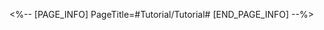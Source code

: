 <%-- [PAGE_INFO]
PageTitle=#Tutorial/Tutorial#
[END_PAGE_INFO] --%>
{{Tutorial
|sort      = 814201
|title     = Tutorial
|subtitle  = 
|type      = 
|about     = 
|image1    = Tutorial Tutorial 1.png{{subst:void|<!--$UPLOAD:<<SpriteOutput/TutorialPic/TutorialPage_814201.png>-<Tutorial Tutorial 1.png>-<Tutorial Files>>-->}}
|text1     = This Stage's Initial Weapon: {{Color|h|nobold=1|Thunderbolt Thorns}}<br />Applies Thunderbolt Thorns to an enemy target. When the target's turn starts, unleashes Thundershock that deals {{Color|h|nobold=1|DoT}}. When the target gets defeated, transfers it to another enemy target.<br />Prioritize the upgrade of initial {{Color|h|nobold=1|weapon level}} and obtain their {{Color|h|nobold=1|resonant accessories}} to ascend your weapon to a {{Color|h|nobold=1|legendary weapon}}!
|image2    = Tutorial Tutorial 2.png{{subst:void|<!--$UPLOAD:<<SpriteOutput/TutorialPic/TutorialPage_814202.png>-<Tutorial Tutorial 2.png>-<Tutorial Files>>-->}}
|text2     = Recommended Weapon Combo:<br />Wind and Lightning-Type: Thunderbolt Thorns, Storm Gale Hammer, and Ranger's Longbow<br />Triggered by Defeating Enemy Targets: Storm Gale Hammer and Sweet Slumber<br />Related Accessory: Lightning Storm Shackles (Increases Wind and Lightning DMG)
}}
